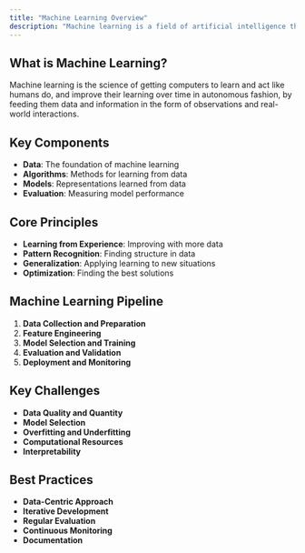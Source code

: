 ```yaml
---
title: "Machine Learning Overview"
description: "Machine learning is a field of artificial intelligence that focuses on developing systems that can learn from and make decisions based on data. This overview provides a comprehensive introduction to machine learning fundamentals."
---
```


## What is Machine Learning?

Machine learning is the science of getting computers to learn and act like humans do, and improve their learning over time in autonomous fashion, by feeding them data and information in the form of observations and real-world interactions.

## Key Components

- **Data**: The foundation of machine learning
- **Algorithms**: Methods for learning from data
- **Models**: Representations learned from data
- **Evaluation**: Measuring model performance

## Core Principles

- **Learning from Experience**: Improving with more data
- **Pattern Recognition**: Finding structure in data
- **Generalization**: Applying learning to new situations
- **Optimization**: Finding the best solutions

## Machine Learning Pipeline

1. **Data Collection and Preparation**
2. **Feature Engineering**
3. **Model Selection and Training**
4. **Evaluation and Validation**
5. **Deployment and Monitoring**

## Key Challenges

- **Data Quality and Quantity**
- **Model Selection**
- **Overfitting and Underfitting**
- **Computational Resources**
- **Interpretability**

## Best Practices

- **Data-Centric Approach**
- **Iterative Development**
- **Regular Evaluation**
- **Continuous Monitoring**
- **Documentation**